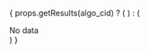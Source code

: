 

{
  props.getResults(algo_cid) ? (
    <CorruptionLineChart
      data={props.getResults(algo_cid).results}
      corruption_function="General Corruptions"
      width={props.width}
      height={props.height}
    />
  ) : (
    <div>No data</div>
  )
}
